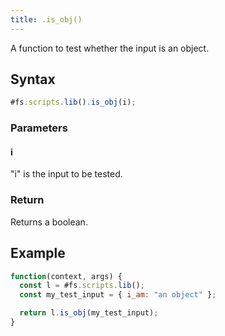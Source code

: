 ```yaml
---
title: .is_obj()
---
```


A function to test whether the input is an object.

## Syntax

```js
#fs.scripts.lib().is_obj(i);
```

### Parameters

#### i

"i" is the input to be tested.

### Return

Returns a boolean.

## Example

```js
function(context, args) {
  const l = #fs.scripts.lib();
  const my_test_input = { i_am: "an object" };

  return l.is_obj(my_test_input);
}
```
